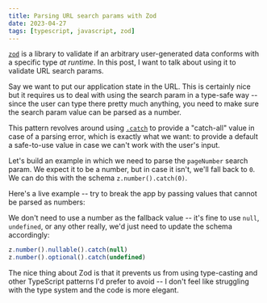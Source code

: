 ```yaml
---
title: Parsing URL search params with Zod
date: 2023-04-27
tags: [typescript, javascript, zod]
---
```



[`zod`](https://zod.dev/) is a library to validate if an arbitrary
user-generated data conforms with a specific type *at runtime*. In this post, I
want to talk about using it to validate URL search params.

Say we want to put our application state in the URL. This is certainly nice but
it requires us to deal with using the search param in a type-safe way -- since
the user can type there pretty much anything, you need to make sure the search
param value can be parsed as a number.

This pattern revolves around using [`.catch`](https://zod.dev/?id=catch) to
provide a "catch-all" value in case of a parsing error, which is exactly what
we want: to provide a default a safe-to-use value in case we can't work with
the user's input.

Let's build an example in which we need to parse the `pageNumber` search param.
We expect it to be a number, but in case it isn't, we'll fall back to `0`. We
can do this with the schema `z.number().catch(0)`.

Here's a live example -- try to break the app by passing values that cannot be
parsed as numbers:

<UrlSearchParamZodExample client:visible />

We don't need to use a number as the fallback value -- it's fine to use `null`,
`undefined`, or any other really, we'd just need to update the schema
accordingly:

```typescript
z.number().nullable().catch(null)
z.number().optional().catch(undefined)
```

The nice thing about Zod is that it prevents us from using type-casting and
other TypeScript patterns I'd prefer to avoid -- I don't feel like struggling
with the type system and the code is more elegant.
